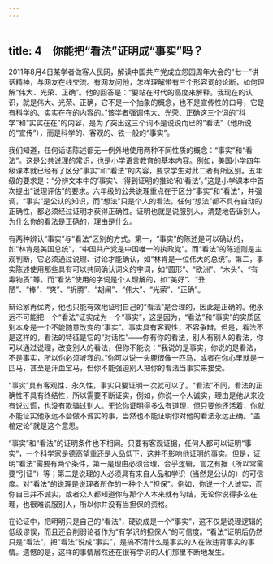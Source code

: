 ```yaml
---
---
---
```

title: 4　你能把“看法”证明成“事实”吗？
---




2011年8月4日某学者做客人民网，解读中国共产党成立怨园周年大会的“七一”讲话精神，与网友在线交流。有网友问他，怎样理解带有三个形容词的论断，如何理解“伟大、光荣、正确”。他的回答是：“要站在时代的高度来解释。我现在的认识，就是伟大、光荣、正确，它不是一个抽象的概念，也不是宣传性的口号，它是有科学的、实实在在的内容的。”该学者强调伟大、光荣、正确这三个词的“科学”和“实实在在”的内容，是为了突出这三个词不是说说而已的“看法”（他所说的“宣传”），而是科学的、客观的、铁一般的“事实”。

我们知道，任何话语陈述都无一例外地使用两种不同性质的概念：“事实”和“看法”。这是公共说理的常识，也是小学语言教育的基本内容。例如，美国小学四年级课本就已经有了区分“事实”和“看法”的内容，要求学生对此二者有所区别。五年级的要求是：“分辨文本中的‘事实’、‘得到证明的推论’和‘看法’。”这是小学课本中首次提出“说理评估”的要求。六年级的公共说理重点在于区分“事实”和“看法”，并强调，“事实”是公认的知识，而“想法”只是个人的看法。任何“想法”都不具有自动的正确性，都必须经过证明才获得正确性。证明也就是说服别人，清楚地告诉别人，为什么你的看法是正确的，理由是什么。

有两种辨认“事实”与“看法”区别的方式。第一，“事实”的陈述是可以确认的，如“林肯是美国总统”，“中国共产党是中国唯一的执政党”。而“看法”的陈述则是主观判断，它必须通过说理、讨论才能确认，如“林肯是一位伟大的总统”。第二，事实陈述使用那些具有可以共同确认词义的字词，如“圆形”、“欧洲”、“木头”、“有毒物质”等。而“看法”使用的字词是个人理解的，如“美好”、“丑陋”、“棒”、“爽”、“折腾”、“胡闹”、“伟大”、“光荣”、“正确”。

辩论家再优秀，他也只能有效地证明自己的“看法”是合理的，因此是正确的。他永远不可能把一个“看法”证实成为一个“事实”，这是因为，“看法”和“事实”的实质区别本身是一个不能随意改变的“事实”。事实具有客观性，不容争辩。但是，看法不是这样的，看法的特征是它的“对话性”——你有你的看法，别人有别人的看法，你可以通过说理，改变别人的看法，但你不能说：“我说的是事实，你说的是看法，不是事实，所以你必须听我的。”你可以说一头鹿很像一匹马，或者在你心里就是一匹马，甚至是汗血宝马，但你不能强迫别人把你的看法当事实来接受。

“事实”具有客观性、永久性，事实只要证明一次就可以了。“看法”不同，看法的正确性不具有终结性，所以需要不断证实，例如，你说一个人诚实，理由是他从来没有说过谎，也没有欺骗过别人。无论你证明得多么有道理，但只要他还活着，你就不能证实他永远不会做不诚实的事，当然也不能证明你对他的看法永远正确。“盖棺定论”就是这个意思。

“事实”和“看法”的证明条件也不相同。只要有客观证据，任何人都可以证明“事实”，一个科学家是德高望重还是人品低下，这并不影响他证明的事实。但是，证明“看法”需要有两个条件，第一是理由必须合理，合乎逻辑，言之有据（所以常需要“引证”）等；第二是说理的人必须具有来自人品和学识（当然是公认的）的可信度。对“看法”的说理是说理者所作的一种个人“担保”。例如，你说一个人诚实，而你自已并不诚实，或者众人都知道你与那个人本来就有勾结，无论你说得多么在理，也很难说服别人，所以你并没有当担保的资格。

在论证中，把明明只是自己的“看法”，硬说成是一个“事实”，这不仅是说理逻辑的低级谬误，而且还会削弱论者作为“有学识的担保人”的可信度。“看法”证明后仍然只是“看法”，把“看法”说成“事实”，是搞不清什么是事实的人在做违背事实的事情。遗憾的是，这样的事情居然还在很有学识的人们那里不断地发生。